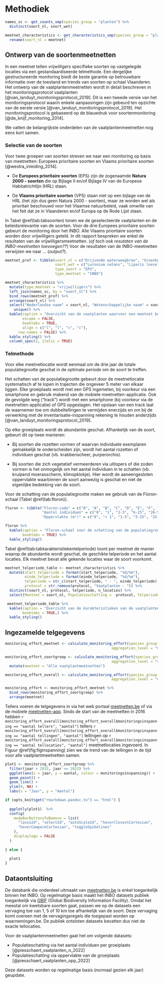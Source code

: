 # Methodiek

```r

names_sc <- get_counts_smp(species_group = "planten") %>%
  distinct(soort_nl, soort_wet)

meetnet_characteristics <- get_characteristics_smp(species_group = "planten") %>%
  rename(soort_nl = meetnet)

```

## Ontwerp van de soortenmeetnetten

In een meetnet tellen vrijwilligers specifieke soorten op vastgelegde locaties via een gestandaardiseerde telmethode.
Een dergelijke gestructureerde monitoring biedt de beste garantie op betrouwbare informatie over de toestand en trends van soorten op schaal Vlaanderen.
Het ontwerp van de vaatplantenmeetnetten wordt in detail beschreven in het monitoringsprotocol vaatplanten [@van_landuyt_monitoringsprotocol_2019].
Dit is een tweede versie van het monitoringsprotocol waarin enkele aanpassingen zijn gebeurd ten opzichte van de eerste versie [@van_landuyt_monitoringsprotocol_2019].
Het monitoringsprotocol is gebaseerd op de blauwdruk voor soortenmonitoring [@de_knijf_monitoring_2014].

We vatten de belangrijkste onderdelen van de vaatplantenmeetnetten nog eens kort samen.

### Selectie van de soorten

Voor twee groepen van soorten streven we naar een monitoring op basis van meetnetten: Europees prioritaire soorten en Vlaams prioritaire soorten [@westra_inleiding_2014].

-   De **Europees prioritaire soorten** (EPS) zijn de zogenaamde **Natura 2000 - soorten** die op Bijlage II en/of Bijlage IV van de Europese Habitatrichtlijn (HRL) staan.

-   De **Vlaams prioritaire soorten** (VPS) staan niet op een bijlage van de HRL (het zijn dus geen Natura 2000 - soorten), maar ze worden wel als prioritair beschouwd voor het Vlaamse natuurbeleid, vaak omwille van het feit dat ze in Vlaanderen en/of Europa op de Rode Lijst staan.

In Tabel \@ref(tab:tabsoorten) tonen we de geselecteerde vaatplanten en de beleidsrelevantie van de soorten.
Voor de drie Europees prioritaire soorten gebeurt de monitoring door het INBO.
Alle Vlaams prioritaire soorten worden door vrijwilligers geteld.
In dit rapport bespreken we enkel de resultaten van de vrijwilligersmeetnetten.
(*of toch ook resutaten van de INBO-meetnetten toevoegen??*) Voor de resultaten van de INBO-meetnetten verwijzen we naar ... (*output?*).

```r

meetnet_prof <- tibble(soort_nl = c("Drijvende waterweegbree", "Groenknolorchis", "Kruipend moerasscherm"),
                       soort_wet = c("Luronium natans", "Liparis loeselii", "Apium repens"),
                       type_soort = "EPS",
                       type_meetnet = "INBO")

meetnet_characteristics %>%
  mutate(type_meetnet = "vrijwilligers") %>%
  left_join(names_sc, by = "soort_nl") %>%
  bind_rows(meetnet_prof) %>%
  arrange(soort_nl) %>%
  select("Nederlandse naam" = soort_nl, "Wetenschappelijke naam" = soort_wet, Beleidsrelevantie = type_soort, Meetnet  = type_meetnet) %>%
    unique() %>%
  kable(caption = "Overzicht van de vaatplanten waarvoor een meetnet bestaat met onderscheid tussen Europees prioritaire (EPS) en Vlaams prioritaire soorten (VPS), en met het jaar waarin de monitoring werd opgestart",
        escape = FALSE,
        booktabs = TRUE,
        align = c("l", "l", "c", "c"),
      row.names = FALSE) %>%
  kable_styling() %>%
  column_spec(2, italic = TRUE) 

```

\needspace{50mm}

### Telmethode

Voor elke meetnetlocatie wordt eenmaal om de drie jaar de totale populatiegrootte geschat in de optimale periode om de soort te treffen.

Het schatten van de populatiegrootte gebeurt door de meetnetlocatie systematisch af te lopen in trajecten die ongeveer 5 meter van elkaar liggen.
Elke groeiplaats wordt met een GPS ingemeten, bij voorkeur via een smartphone en gebruik makend van de mobiele meetnetten-applicatie.
Ook de gevolgde weg ("track") wordt met een smartphone (bij voorkeur via de meetnetten-applicatie) of GPS opgeslagen.
Het opslaan van een track laat de waarnemer toe om dubbeltellingen te vermijden enerzijds en om bij de verwerking met de inventarisatie-inspanning rekening te houden anderzijds [@van_landuyt_monitoringsprotocol_2019].

Op elke groeiplaats wordt de abundantie geschat.
Afhankelijk van de soort, gebeurt dit op twee manieren:

-   Bij soorten die rozetten vormen of waarvan individuele exemplaren gemakkelijk te onderscheiden zijn, wordt het aantal rozetten of individuen geschat (vb. krabbenscheer, purperorchis).

-   Bij soorten die zich vegetatief vermeerderen via uitlopers of die zoden vormen is het onmogelijk om het aantal individuen in te schatten (vb. kruipend moerasscherm, klimopklokje).
    Hier wordt de aaneengesloten oppervlakte waarbinnen de soort aanwezig is geschat en niet de eigenlijke bedekking van de soort.

Voor de schatting van de populatiegrootte maken we gebruik van de Floron-schaal (Tabel \@ref(tab:floron)).

```r

floron <- tibble("Floron-code" = c("0", "A", "B", "C", "D", "E", "F", "G"),
                 "Aantal individuen" = c("0", "1", "2-5", "6-25", "26-50", "51-500", "501-5000", "> 5000"),
                 "Oppervlakte (m²)" = c("0", "< 1", "1-5", "5-25", "25-50", "50-500", "500-5000", "> 5000"))

floron %>%
  kable(caption = "Floron-schaal voor de schatting van de populatiegrootte op een groeiplaats",
        booktabs = TRUE) %>%
  kable_styling()

```

Tabel \@ref(tab:tabkarakteristiekentelperiode) toont per meetnet de manier waarop de abundantie wordt geschat, de geschikte telperiode en het aantal locaties.
Elk meetnet bevat alle gekende locaties waar de soort voorkomt.

```r

meetnet_telperiode_table <- meetnet_characteristics %>%
  mutate(start_telperiode = format(start_telperiode, "%d/%m"),
         einde_telperiode = format(einde_telperiode, "%d/%m"),
         telperiode = str_c(start_telperiode, " - ", einde_telperiode),
         protocol = str_remove(protocol, "Vaatplanten - ")) %>%
  distinct(soort_nl, protocol, telperiode, n_locaties) %>%
  select(Meetnet = soort_nl, Populatieschatting =  protocol, Telperiode = telperiode, "Aantal locaties" = n_locaties)

 meetnet_telperiode_table %>%
  kable(caption = "Overzicht van de karakteristieken van de vaatplantenmeetnetten",
        booktabs = TRUE,) %>%
  kable_styling()

```

## Ingezamelde telgegevens

```r
monitoring_effort_meetnet <- calculate_monitoring_effort(species_group = "planten",
                                                 aggregation_level = "meetnet")

monitoring_effort_soortgroep <- calculate_monitoring_effort(species_group = "planten",
                                                 aggregation_level = "species_group") %>%
  mutate(meetnet = "Alle vaatplantmeetnetten")

monitoring_effort_overall <- calculate_monitoring_effort(species_group = "planten",
                                                 aggregation_level = "overall")

monitoring_effort <- monitoring_effort_meetnet %>%
  bind_rows(monitoring_effort_soortgroep) %>%
  arrange(meetnet)

```

Tellers voeren de telgegevens in via het web portaal [meetnetten.be](https://www.meetnetten.be/) of via de mobiele [meetnetten-app](https://play.google.com/store/apps/details?id=nl.zostera.meetnetten&hl=nl).
Sinds de start van de meetnetten in 2016 hebben `r monitoring_effort_overall[monitoring_effort_overall$monitoringsinspanning == "aantal tellers", "aantal"]` tellers `r monitoring_effort_overall[monitoring_effort_overall$monitoringsinspanning == "aantal tellingen", "aantal"]` tellingen op `r monitoring_effort_overall[monitoring_effort_overall$monitoringsinspanning == "aantal tellocaties", "aantal"]` meetnetlocaties ingevoerd.
In Figuur \@ref(fig:figinspanning) zien we de trend van de tellingen in de tijd voor alle vaatplantmeetnetten samen.

```r

plot1 <- monitoring_effort_soortgroep %>%
  filter(jaar > 2015, jaar <= 2022) %>%
  ggplot(aes(x = jaar, y = aantal, colour = monitoringsinspanning)) +
  geom_point() +
  geom_line() +
  ylim(0, NA) +
  labs(x = "Jaar", y = "Aantal") 

if (opts_knit$get("rmarkdown.pandoc.to") == "html") {
  
  ggplotly(plot1)  %>%
  config(
    modeBarButtonsToRemove = list(
      "lasso2d", "select2d", "autoScale2d", "hoverClosestCartesian",
      "hoverCompareCartesian", "toggleSpikelines"
    ),
    displaylogo = FALSE
  )
  
} else {
  
  plot1
}

```

## Dataontsluiting

De databank die onderdeel uitmaakt van [meetnetten.be](www.meetnetten.be) is enkel toegankelijk binnen het INBO.
Op regelmatige basis maakt het INBO datasets publiek toegankelijk via [GBIF](https://www.gbif.org/) (Global Biodiversity Information Facility).
Omdat het meestal om kwetsbare soorten gaat, passen we op de datasets een vervaging toe van 1, 5 of 10 km toe afhankelijk van de soort.
Deze vervaging komt overeen met de vervagingsregels die toegepast worden op waarnemingen.be.
De publiek ontsloten datasets bevatten dus niet de exacte tellocaties.

Voor de vaatplantenmeetnetten gaat het om volgende datasets:

-   Populatieschatting via het aantal individuen per groeiplaats [@piesschaert_vaatplanten_n_2022]
-   Populatieschatting via oppervlakte van de groeiplaats [@piesschaert_vaatplanten_opp_2022]

Deze datasets worden op regelmatige basis (normaal gezien elk jaar) geupdate.
